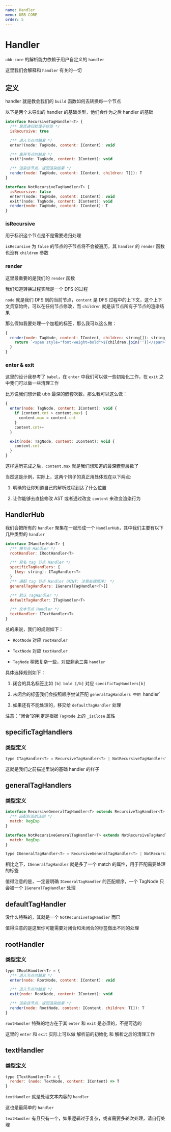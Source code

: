 ```yaml
---
name: Handler
menu: UBB-CORE
order: 5
---
```



# Handler

`ubb-core` 的解析能力依赖于用户自定义的 `handler`

这里我们会解释和 `handler` 有关的一切


## 定义

handler 就是教会我们的 `build` 函数如何去转换每一个节点

以下是两个未导出的 handler 的基础类型，他们会作为之后 handler 的基础

```js
interface RecursiveTagHandler<T> {
  /** 是否递归处理子标签 */
  isRecursive: true

  /** 进入节点时触发 */
  enter?(node: TagNode, content: IContent): void

  /** 离开节点时触发 */
  exit?(node: TagNode, content: IContent): void

  /** 渲染该节点，返回渲染结果 */
  render(node: TagNode, content: IContent, children: T[]): T
}

interface NotRecursiveTagHandler<T> {
  isRecursive: false
  enter?(node: TagNode, content: IContent): void
  exit?(node: TagNode, content: IContent): void
  render(node: TagNode, content: IContent): T
}
```


### isRecursive

用于标识这个节点是不是需要递归处理

`isRecursive` 为 `false` 的节点的子节点将不会被遍历，其 `handler` 的 `render` 函数也没有 `children` 参数


### render

这里最重要的是我们的 `render` 函数

我们知道转换过程实际是一个 DFS 的过程

`node` 就是我们 DFS 到的当前节点，`content` 是 DFS 过程中的上下文，这个上下文贯穿始终，可以在任何节点修改，而 `children` 就是该节点所有子节点的渲染结果

那么假如我要处理一个加粗的标签，那么我可以这么做：

```js
{
  render(node: TagNode, content: IContent, children: string[]): string {
    return `<span style="font-weight=bold">${children.join('')}</span>`
  }
}
```


### enter & exit

这里的设计我参考了 `babel`，在 `enter` 中我们可以做一些初始化工作，在 `exit` 之中我们可以做一些清理工作

比方说我们想计数 ubb 最深的嵌套次数，那么我可以这么做：

```js
{
  enter(node: TagNode, content: IContent): void {
    if (content.cnt > content.max) {
      content.max = content.cnt
    }
    content.cnt++
  }

  exit(node: TagNode, content: IContent): void {
    content.cnt--
  }
}
```

这样遍历完成之后，`content.max` 就是我们想知道的最深嵌套层数了

当然这是示例，实际上，这两个钩子的真正用处体现在以下两点:

1. 明确的让你知道自己的解析过程到达了什么位置

2. 让你能够去直接修改 AST 或者通过改变 `content` 来改变渲染行为


## HandlerHub

我们会把所有的 `handler` 聚集在一起形成一个 `HandlerHub`，其中我们主要有以下几种类型的 `handler`

```js
interface IHandlerHub<T> {
  /** 根节点 Handler */
  rootHandler: IRootHandler<T>

  /** 具名 tag 节点 Handler */
  specificTagHandlers: {
    [key: string]: ITagHandler<T>
  }
  /** 通配 tag 节点 Handler（HINT: 注意处理顺序） */
  generalTagHandlers: IGeneralTagHandler<T>[]

  /** 默认 TagHandler */
  defaultTagHandler: ITagHandler<T>

  /** 文本节点 Handler */
  textHandler: ITextHandler<T>
}
```

总的来说，我们的规则如下：

- `RootNode` 对应 `rootHandler`

- `TextNode` 对应 `textHandler`

- `TagNode` 稍微复杂一些，对应剩余三类 `handler`

具体选择规则如下：

1. 闭合的具名标签比如 `[b] bold [/b]` 对应 `specificTagHandlers[b]`

2. 未闭合的标签我们会按照顺序尝试匹配 `generalTagHandlers 中的 `handler`

3. 如果还有不能处理的，移交给 `defaultTagHandler` 处理

注意：“闭合”的判定是根据 `TagNode` 上的 `_isClose` 属性


## specificTagHandlers


### 类型定义

```js
type ITagHandler<T> = RecursiveTagHandler<T> | NotRecursiveTagHandler<T>
```

这就是我们之前描述里说的基础 handler 的样子



## generalTagHandlers

### 类型定义

```js
interface RecursiveGeneralTagHandler<T> extends RecursiveTagHandler<T> {
  /** 匹配标签的正则 */
  match: RegExp
}

interface NotRecursiveGeneralTagHandler<T> extends NotRecursiveTagHandler<T> {
  match: RegExp
}

type IGeneralTagHandler<T> = RecursiveGeneralTagHandler<T> | NotRecursiveGeneralTagHandler<T>
```

相比之下，`IGeneralTagHandler` 就是多了一个 match 的属性，用于匹配需要处理的标签

值得注意的是，一定要明确 `IGeneralTagHandler` 的匹配顺序，一个 TagNode 只会被一个 `IGeneralTagHandler` 处理



## defaultTagHandler


没什么特殊的，其就是一个 `NotRecursiveTagHandler` 而已

值得注意的是这里你可能需要对闭合和未闭合的标签做出不同的处理



## rootHandler

### 类型定义

```js
type IRootHandler<T> = {
  /** 进入节点时触发 */
  enter(node: RootNode, content: IContent): void

  /** 进入节点时触发 */
  exit(node: RootNode, content: IContent): void

  /** 渲染该节点，返回渲染结果 */
  render(node: RootNode, content: IContent, children: T[]): T
}
```

`rootHandler` 特殊的地方在于其 `enter` 和 `exit` 是必须的，不是可选的

这里的 `enter` 和 `exit` 实际上可以做 解析前的初始化 和 解析之后的清理工作


## textHandler

### 类型定义

```js
type ITextHandler<T> = {
  render: (node: TextNode, content: IContent) => T
}
```
`textHandler` 就是处理文本内容的 `handler`

这也是最简单的 `handler`

`textHandler` 有且只有一个，如果逻辑过于复杂，或者需要多轮次处理，请自行处理
